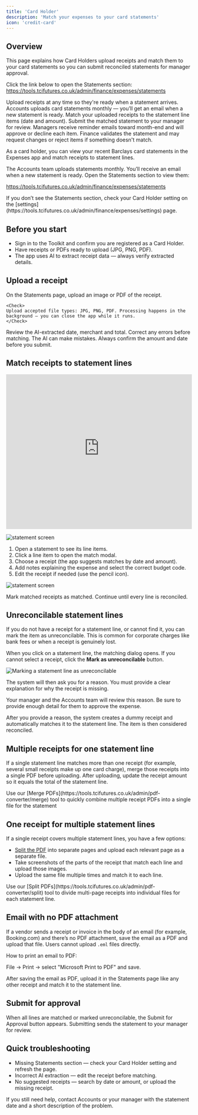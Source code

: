 ```yaml
---
title: 'Card Holder'
description: 'Match your expenses to your card statements'
icon: 'credit-card'
---
```


## Overview

This page explains how Card Holders upload receipts and match them to your card statements so you can submit reconciled statements for manager approval.

Click the link below to open the Statements section:
https://tools.tcifutures.co.uk/admin/finance/expenses/statements

<Steps>
<Step title="Upload receipts">
	Upload receipts at any time so they're ready when a statement arrives.
</Step>

<Step title='Accounts uploads statements'>
	Accounts uploads card statements monthly — you’ll get an email when a new
	statement is ready.
</Step>

<Step title='Match receipts to lines'>
	Match your uploaded receipts to the statement line items (date and amount).
</Step>

<Step title='Submit for approval'>
	Submit the matched statement to your manager for review.
</Step>

<Step title='Manager review'>
	Managers receive reminder emails toward month-end and will approve or decline
	each item.
</Step>

<Step title="Finance validation">
	Finance validates the statement and may request changes or reject items if something doesn't match.
</Step>
</Steps>

As a card holder, you can view your recent Barclays card statements in the Expenses app and match receipts to statement lines.

The Accounts team uploads statements monthly. You’ll receive an email when a new statement is ready. Open the Statements section to view them:

https://tools.tcifutures.co.uk/admin/finance/expenses/statements

<Info>
	If you don’t see the Statements section, check your Card Holder setting on the
	[settings](https://tools.tcifutures.co.uk/admin/finance/expenses/settings)
	page.
</Info>

## Before you start

- Sign in to the Toolkit and confirm you are registered as a Card Holder.
- Have receipts or PDFs ready to upload (JPG, PNG, PDF).
- The app uses AI to extract receipt data — always verify extracted details.

## Upload a receipt

<Steps>
<Step title="Add a receipt or invoice">
	On the Statements page, upload an image or PDF of the receipt.

    <Check>
    Upload accepted file types: JPG, PNG, PDF. Processing happens in the background — you can close the app while it runs.
    </Check>

</Step>

<Step title="Confirm extracted details">
	Review the AI-extracted date, merchant and total. Correct any errors before matching.
</Step>
</Steps>

<Warning>
	The AI can make mistakes. Always confirm the amount and date before you
	submit.
</Warning>

## Match receipts to statement lines

<Frame>

<iframe
	src='https://thomascarroll-my.sharepoint.com/personal/mike_rudge_tcifutures_co_uk/_layouts/15/embed.aspx?UniqueId=a569a951-f9ea-447e-88b7-3d48e4b1dd69&embed=%7B%22ust%22%3Atrue%2C%22hv%22%3A%22CopyEmbedCode%22%7D&referrer=StreamWebApp&referrerScenario=EmbedDialog.Create'
	width='100%'
	height='420'
	frameborder='0'
	scrolling='no'
	allowfullscreen
	title='how_to_match_receipts.mp4'
></iframe>
</Frame>

![statement screen](/images/expenses-statement.png)

1. Open a statement to see its line items.
2. Click a line item to open the match modal.
3. Choose a receipt (the app suggests matches by date and amount).
4. Add notes explaining the expense and select the correct budget code.
5. Edit the receipt if needed (use the pencil icon).

![statement screen](/images/expenses-statement-match.png)

<Check>
	Mark matched receipts as matched. Continue until every line is reconciled.
</Check>

## Unreconcilable statement lines

If you do not have a receipt for a statement line, or cannot find it, you can mark the item as unreconcilable. This is common for corporate charges like bank fees or when a receipt is genuinely lost.

When you click on a statement line, the matching dialog opens. If you cannot select a receipt, click the **Mark as unreconcilable** button.

<Frame caption="Click 'Mark as unreconcilable' if you do not have a receipt">
	<img
		src='/images/expenses-unreconcilable.png'
		alt='Marking a statement line as unreconcilable'
	/>
</Frame>

The system will then ask you for a reason. You must provide a clear explanation for why the receipt is missing.

<Warning>
	Your manager and the Accounts team will review this reason. Be sure to provide
	enough detail for them to approve the expense.
</Warning>

After you provide a reason, the system creates a dummy receipt and automatically matches it to the statement line. The item is then considered reconciled.

## Multiple receipts for one statement line

If a single statement line matches more than one receipt (for example, several small receipts make up one card charge), merge those receipts into a single PDF before uploading. After uploading, update the receipt amount so it equals the total of the statement line.

<Tip>
	Use our [Merge PDFs](https://tools.tcifutures.co.uk/admin/pdf-converter/merge)
	tool to quickly combine multiple receipt PDFs into a single file for the
	statement
</Tip>

## One receipt for multiple statement lines

If a single receipt covers multiple statement lines, you have a few options:

- [Split the PDF](https://tools.tcifutures.co.uk/admin/pdf-converter/split) into separate pages and upload each relevant page as a separate file.
- Take screenshots of the parts of the receipt that match each line and upload those images.
- Upload the same file multiple times and match it to each line.

<Tip>
	Use our [Split PDFs](https://tools.tcifutures.co.uk/admin/pdf-converter/split)
	tool to divide multi-page receipts into individual files for each statement
	line.
</Tip>

## Email with no PDF attachment

If a vendor sends a receipt or invoice in the body of an email (for example, Booking.com) and there’s no PDF attachment, save the email as a PDF and upload that file. Users cannot upload `.eml` files directly.

How to print an email to PDF:

File → Print → select "Microsoft Print to PDF" and save.

After saving the email as PDF, upload it in the Statements page like any other receipt and match it to the statement line.

## Submit for approval

When all lines are matched or marked unreconcilable, the Submit for Approval button appears. Submitting sends the statement to your manager for review.

## Quick troubleshooting

- Missing Statements section — check your Card Holder setting and refresh the page.
- Incorrect AI extraction — edit the receipt before matching.
- No suggested receipts — search by date or amount, or upload the missing receipt.

If you still need help, contact Accounts or your manager with the statement date and a short description of the problem.
